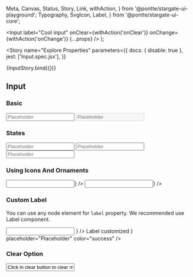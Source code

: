   Meta,
  Canvas,
  Status,
  Story,
  Link,
  withAction,
} from '@pontte/stargate-ui-playground';
  Typography,
  SvgIcon,
  Label,
} from '@pontte/stargate-ui-core';


  <Input
    label="Cool input"
    onClear={withAction('onClear')}
    onChange={withAction('onChange')}
    {...props}
  />
);

<Meta title="Core/Form Elements/Input" component={Input} />

<Story
  name="Explore Properties"
  parameters={{
    docs: { disable: true },
    jest: ['Input.spec.jsx'],
  }}
>
  {InputStory.bind({})}
</Story>

## Input

<Status type="rc" />

### Basic

<Canvas>
  <Input
    label="Default"
    placeholder="Placeholder"
  />
  <Input
    label="Disabled"
    placeholder="Placeholder"
    disabled
  />
</Canvas>

### States

<Canvas>
  <Input
    label="Input with success state"
    placeholder="Placeholder"
    color="success"
  />
  <Input
    label="Input with warning state"
    placeholder="Placeholder"
    color="warning"
  />
  <Input
    label="Input with error state"
    placeholder="Placeholder"
    color="error"
  />
</Canvas>

### Using Icons And Ornaments

<Canvas>
  <Input
    label="Icon at start of input"
    componentAtStart={<SvgIconClose />}
  />
  <Input
    label="Icon at end of input"
    componentAtEnd={<SvgIconClose />}
  />
</Canvas>

### Custom Label

You can use any node element for `label` property. We recommended use <Link kind="core-label--page">Label</Link> component.

<Canvas>
  <Input
    label={
      <Label>
        <SvgIcon children={<path d="M6 19c0 1.1.9 2 2 2h8c1.1 0 2-.9 2-2V7H6v12zM19 4h-3.5l-1-1h-5l-1 1H5v2h14V4z" fill="currentColor" />} />
        Label customized
      </Label>
    }
    placeholder="Placeholder"
    color="success"
  />
</Canvas>

### Clear Option

<Canvas>
  <Input
    label="Input with clear option"
    value="Click in clear button to clear me!"
    placeholder="Placeholder"
    clear
  />
</Canvas>
